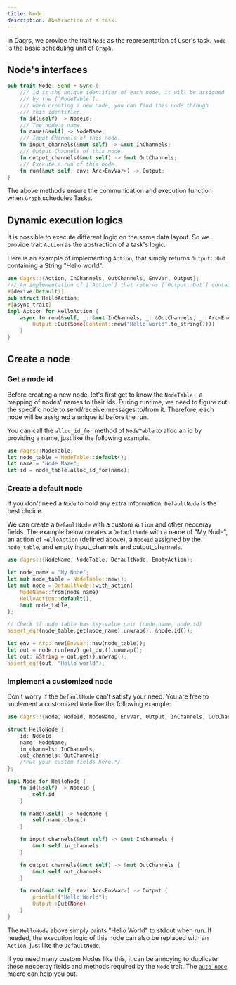 ```yaml
---
title: Node
description: Abstraction of a task.
---
```


In Dagrs, we provide the trait `Node` as the representation of 
user's task. `Node` is the basic scheduling unit of [`Graph`](./graph).

## Node's interfaces
```rust showLineNumbers 
pub trait Node: Send + Sync {
    /// id is the unique identifier of each node, it will be assigned 
    /// by the [`NodeTable`].
    /// when creating a new node, you can find this node through 
    /// this identifier.
    fn id(&self) -> NodeId;
    /// The node's name.
    fn name(&self) -> NodeName;
    /// Input Channels of this node.
    fn input_channels(&mut self) -> &mut InChannels;
    /// Output Channels of this node.
    fn output_channels(&mut self) -> &mut OutChannels;
    /// Execute a run of this node.
    fn run(&mut self, env: Arc<EnvVar>) -> Output;
}
```

The above methods ensure the communication and execution function when `Graph` schedules Tasks.

## Dynamic execution logics 
It is possible to execute different logic on the same data layout. So we provide trait 
`Action` as the abstraction of a task's logic.

Here is an example of implementing `Action`, that simply returns `Output::Out` containing a String "Hello world".

```rust showLineNumbers 
use dagrs::{Action, InChannels, OutChannels, EnvVar, Output};
/// An implementation of [`Action`] that returns [`Output::Out`] containing a String "Hello world".
#[derive(Default)]
pub struct HelloAction;
#[async_trait]
impl Action for HelloAction {
    async fn run(&self, _: &mut InChannels, _: &OutChannels, _: Arc<EnvVar>) -> Output {
        Output::Out(Some(Content::new("Hello world".to_string())))
    }
}
```

## Create a node

### Get a node id
Before creating a new node, let's first get to know the `NodeTable` - a mapping of nodes' names to their ids.
During runtime, we need to figure out the specific node to send/receive messages to/from it. Therefore, each node will be assigned 
a unique id before the run.

You can call the `alloc_id_for` method of `NodeTable` to alloc an id by providing a name, just like the following example.

```rust showLineNumbers {4}
use dagrs::NodeTable;
let node_table = NodeTable::default();
let name = "Node Name";
let id = node_table.alloc_id_for(name);
```


### Create a default node

If you don't need a `Node` to hold any extra information, `DefaultNode` is the best choice.

We can create a `DefaultNode` with a 
custom `Action` and other necceray fields. The example below creates a `DefaultNode` with a name of
"My Node", an action of `HelloAction` (defined above), a `NodeId` assigned by the `node_table`, and empty
input_channels and output_channels.

```rust showLineNumbers 
use dagrs::{NodeName, NodeTable, DefaultNode, EmptyAction};

let node_name = "My Node";
let mut node_table = NodeTable::new();
let mut node = DefaultNode::with_action(
    NodeName::from(node_name),
    HelloAction::default(),
    &mut node_table,
);

// Check if node table has key-value pair (node.name, node.id)
assert_eq!(node_table.get(node_name).unwrap(), &node.id());

let env = Arc::new(EnvVar::new(node_table));
let out = node.run(env).get_out().unwrap();
let out: &String = out.get().unwrap();
assert_eq!(out, "Hello world");
```

### Implement a customized node

Don't worry if the `DefaultNode` can't satisfy your need.
You are free to implement a customized `Node` like the following example:

```rust showLineNumbers 
use dagrs::{Node, NodeId, NodeName, EnvVar, Output, InChannels, OutChannels};

struct HelloNode {
    id: NodeId,
    name: NodeName,
    in_channels: InChannels,
    out_channels: OutChannels,
    /*Put your custom fields here.*/
};

impl Node for HelloNode {
    fn id(&self) -> NodeId {
        self.id
    }

    fn name(&self) -> NodeName {
        self.name.clone()
    }

    fn input_channels(&mut self) -> &mut InChannels {
        &mut self.in_channels
    }

    fn output_channels(&mut self) -> &mut OutChannels {
        &mut self.out_channels
    }

    fn run(&mut self, env: Arc<EnvVar>) -> Output {
        println!("Hello World");
        Output::Out(None)
    }
}
```

The `HelloNode` above simply prints "Hello World" to stdout when run. If needed,
the execution logic of this node can also be replaced with an `Action`, just like the 
`DefaultNode`.

If you need many custom Nodes like this, it can be annoying to duplicate these necceray fields
and methods required by the `Node` trait. The [`auto_node`](./parser#auto-implementation-of-a-node) macro can help you out.
